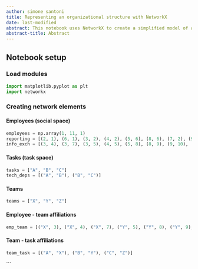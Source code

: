 ```yaml
---
author: simone santoni
title: Representing an organizational structure with NetworkX
date: last-modified
abstract: This notebook uses NetworkX to create a simplified model of an organizational structure
abstract-title: Abstract
---
```


## Notebook setup

### Load modules

```python
import matplotlib.pyplot as plt
import networkx
```

### Creating network elements

#### Employees (social space)

```python
employees = np.array(1, 11, 1)
reporting = [(2, 1), (6, 1), (3, 2), (4, 2), (5, 6), (8, 6), (7, 2), (9, 6), (10, 6)]
info_exch = [(3, 4), (3, 7), (3, 5), (4, 5), (5, 8), (8, 9), (9, 10), (3, 2), (5, 6), (10, 6), (3, 10), (2, 1), (6, 1), (2, 6)]
```
#### Tasks (task space)

```python
tasks = ["A", "B", "C"]
tech_deps = [("A", "B"), ("B", "C")]
```

#### Teams

```python
teams = ["X", "Y", "Z"]
```

#### Employee - team affiliations

```python
emp_team = [("X", 3), ("X", 4), ("X", 7), ("Y", 5), ("Y", 8), ("Y", 9), ("Y", 10), ("Z", 4), ("Z", 7), ("Z", 5), ("Z", 8)]
```

#### Team - task affiliations

```python
team_task = [("A", "X"), ("B", "Y"), ("C", "Z")]
```















```
